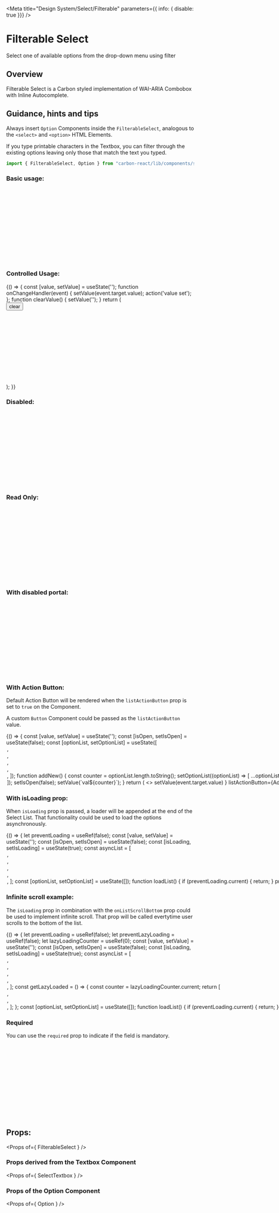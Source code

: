 
<Meta title="Design System/Select/Filterable" parameters={{ info: { disable: true }}} />

# Filterable Select

Select one of available options from the drop-down menu using filter

## Overview 

Filterable Select is a Carbon styled implementation of WAI-ARIA Combobox with Inline Autocomplete.

## Guidance, hints and tips 

Always insert `Option` Components inside the `FilterableSelect`, analogous to the `<select>` and `<option>` HTML Elements.

If you type printable characters in the Textbox,
you can filter through the existing options leaving only those that match the text you typed.

```javascript
import { FilterableSelect, Option } from "carbon-react/lib/components/select";
```

### Basic usage:

<Preview>
  <Story name="basic">
    <FilterableSelect
      name='simple'
      id='simple'
      label='label'
      labelInline
      onOpen={ action('onOpen') }
      onChange={ action('onChange') }
      onClick={ action('onClick') }
      onFocus={ action('onFocus') }
      onBlur={ action('onBlur') }
      onKeyDown={ action('onKeyDown') }
    >
      <Option text='Amber' value='1' />
      <Option text='Black' value='2' />
      <Option text='Blue' value='3' />
      <Option text='Brown' value='4' />
      <Option text='Green' value='5' />
      <Option text='Orange' value='6' />
      <Option text='Pink' value='7' />
      <Option text='Purple' value='8' />
      <Option text='Red' value='9' />
      <Option text='White' value='10' />
      <Option text='Yellow' value='11' />
    </FilterableSelect>
  </Story>
</Preview>

### Controlled Usage:

<Preview>
  <Story name="controlled" parameters={{ chromatic: { disable: true }}}>
    {() => {
      const [value, setValue] = useState('');
      function onChangeHandler(event) {
        setValue(event.target.value);
        action('value set');
      };
      function clearValue() {
        setValue('');
      }
      return (
        <div>
          <Button onClick={ clearValue } mb={ 2 }>clear</Button>
          <FilterableSelect
            id='controlled'
            name='controlled'
            value={ value }
            onChange={ onChangeHandler }
          >
            <Option text='Amber' value='1' />
            <Option text='Black' value='2' />
            <Option text='Blue' value='3' />
            <Option text='Brown' value='4' />
            <Option text='Green' value='5' />
            <Option text='Orange' value='6' />
            <Option text='Pink' value='7' />
            <Option text='Purple' value='8' />
            <Option text='Red' value='9' />
            <Option text='White' value='10' />
            <Option text='Yellow' value='11' />
          </FilterableSelect>
        </div>
      );
    }}
  </Story>
</Preview>

### Disabled:

<Preview>
  <Story name="disabled">
    <FilterableSelect name='disabled' id='disabled' defaultValue='3' disabled>
      <Option text='Amber' value='1' />
      <Option text='Black' value='2' />
      <Option text='Blue' value='3' />
      <Option text='Brown' value='4' />
      <Option text='Green' value='5' />
      <Option text='Orange' value='6' />
      <Option text='Pink' value='7' />
      <Option text='Purple' value='8' />
      <Option text='Red' value='9' />
      <Option text='White' value='10' />
      <Option text='Yellow' value='11' />
    </FilterableSelect>
  </Story>
</Preview>

### Read Only:

<Preview>
  <Story name="readonly">
    <FilterableSelect name='readonly' id='readonly' defaultValue='4' readOnly>
      <Option text='Amber' value='1' />
      <Option text='Black' value='2' />
      <Option text='Blue' value='3' />
      <Option text='Brown' value='4' />
      <Option text='Green' value='5' />
      <Option text='Orange' value='6' />
      <Option text='Pink' value='7' />
      <Option text='Purple' value='8' />
      <Option text='Red' value='9' />
      <Option text='White' value='10' />
      <Option text='Yellow' value='11' />
    </FilterableSelect>
  </Story>
</Preview>

### With disabled portal:

<Preview>
  <Story name="withDisabledPortal" parameters={{ chromatic: { disable: true }}} >
    <FilterableSelect disablePortal name='withDisabledPortal' id='withDisabledPortal' defaultValue='4'>
      <Option text='Amber' value='1' />
      <Option text='Black' value='2' />
      <Option text='Blue' value='3' />
      <Option text='Brown' value='4' />
      <Option text='Green' value='5' />
      <Option text='Orange' value='6' />
      <Option text='Pink' value='7' />
      <Option text='Purple' value='8' />
      <Option text='Red' value='9' />
      <Option text='White' value='10' />
      <Option text='Yellow' value='11' />
    </FilterableSelect>
  </Story>
</Preview>

### With Action Button:
Default Action Button will be rendered when the `listActionButton` prop is set to `true` on the Component.

A custom `Button` Component could be passed as the `listActionButton` value. 

<Preview>
  <Story name="with action button" parameters={{ chromatic: { disable: true }}} > 
    {() => {
      const [value, setValue] = useState('');
      const [isOpen, setIsOpen] = useState(false);
      const [optionList, setOptionList] = useState([
        <Option text='Amber' value='amber' key='Amber' />,
        <Option text='Black' value='black' key='Black' />,
        <Option text='Blue' value='blue' key='Blue' />,
        <Option text='Brown' value='brown' key='Brown' />,
        <Option text='Green' value='green' key='Green' />,
      ]);
      function addNew() {
        const counter = optionList.length.toString();
        setOptionList((optionList) => [
          ...optionList,
          <Option text={ `New${counter}` } value={ `val${counter}` } key={ `New${counter}` }/>
        ]);
        setIsOpen(false);
        setValue(`val${counter}`);
      }
      return (
        <>
          <FilterableSelect
            name='action'
            id='action'
            label='label'
            value={ value }
            onChange={ (event) => setValue(event.target.value) }
            listActionButton={<Button iconType='add' iconPosition='after'>Add a New Element</Button>}
            onListAction={ () => setIsOpen(true) }
          >
            { optionList }
          </FilterableSelect>
          <Dialog
            open={ isOpen }
            onCancel={ () => setIsOpen(false) }
            title='Dialog component triggered on action'
          >
            <Button onClick={ addNew }>Add new</Button>
          </Dialog>
        </>
      );
    }}
  </Story>
</Preview>

### With isLoading prop:
When `isLoading` prop is passed, a loader will be appended at the end of the Select List. That functionality could be used to load the options asynchronously.

<Preview>
  <Story name="with isLoading prop" parameters={{ chromatic: { disable: true }}} > 
    {() => {
      let preventLoading = useRef(false);
      const [value, setValue] = useState('');
      const [isOpen, setIsOpen] = useState(false);
      const [isLoading, setIsLoading] = useState(true);
      const asyncList = [
        <Option text='Amber' value='amber' key='Amber' />,
        <Option text='Black' value='black' key='Black' />,
        <Option text='Blue' value='blue' key='Blue' />,
        <Option text='Brown' value='brown' key='Brown' />,
        <Option text='Green' value='green' key='Green' />,
      ];
      const [optionList, setOptionList] = useState([]);
      function loadList() {
        if (preventLoading.current) {
          return;
        }
        preventLoading.current = true;
        setIsLoading(true);
        setTimeout(() => {
          setIsLoading(false);
          setOptionList(asyncList)
        }, 2000);
      }
      function clearData() {
        setOptionList([]);
        setValue('');
        preventLoading.current = false;
      }
      return (
        <div>
          <Button onClick={ clearData } mb={ 2 }>reset</Button>
          <FilterableSelect
            name='isLoading'
            id='isLoading'
            label='label'
            value={ value }
            onChange={ (event) => setValue(event.target.value) }
            onOpen={ () => loadList() }
            isLoading={ isLoading }
          >
            { optionList }
          </FilterableSelect>
        </div>
      );
    }}
  </Story>
</Preview>

### Infinite scroll example:
The `isLoading` prop in combination with the `onListScrollBottom` prop could be used to implement infinite scroll.
That prop will be called evertytime user scrolls to the bottom of the list.

<Preview>
  <Story name="with infinite scroll" parameters={{ chromatic: { disable: true }}} > 
    {() => {
      let preventLoading = useRef(false);
      let preventLazyLoading = useRef(false);
      let lazyLoadingCounter = useRef(0);
      const [value, setValue] = useState('');
      const [isOpen, setIsOpen] = useState(false);
      const [isLoading, setIsLoading] = useState(true);
      const asyncList = [
        <Option text='Amber' value='amber' key='Amber' />,
        <Option text='Black' value='black' key='Black' />,
        <Option text='Blue' value='blue' key='Blue' />,
        <Option text='Brown' value='brown' key='Brown' />,
        <Option text='Green' value='green' key='Green' />,
      ];
      const getLazyLoaded = () => {
        const counter = lazyLoadingCounter.current;
        return [
          <Option text={`Lazy Loaded A${counter}`} value={`lazyA${counter}`} key={`lazyA${counter}`} />,
          <Option text={`Lazy Loaded B${counter}`} value={`lazyB${counter}`} key={`lazyB${counter}`} />,
          <Option text={`Lazy Loaded C${counter}`} value={`lazyC${counter}`} key={`lazyC${counter}`} />,
        ];
      };
      const [optionList, setOptionList] = useState([]);
      function loadList() {
        if (preventLoading.current) {
          return;
        }
        preventLoading.current = true;
        setIsLoading(true);
        setTimeout(() => {
          setIsLoading(false);
          setOptionList(asyncList)
        }, 2000);
      }
      function onLazyLoading() {
        if (preventLazyLoading.current) {
          return;
        }
        preventLazyLoading.current = true;
        setIsLoading(true);
        setTimeout(() => {
          preventLazyLoading.current = false;
          lazyLoadingCounter.current += 1;
          setIsLoading(false);
          setOptionList((prevList) => [...prevList, ...getLazyLoaded()]);
        }, 2000);
      }
      function clearData() {
        setOptionList([]);
        setValue('');
        preventLoading.current = false;
      }
      return (
        <div>
          <Button onClick={ clearData } mb={ 2 }>reset</Button>
          <FilterableSelect
            name='isLoading'
            id='isLoading'
            label='label'
            value={ value }
            onChange={ (event) => setValue(event.target.value) }
            onOpen={ () => loadList() }
            isLoading={ isLoading }
            onListScrollBottom={ onLazyLoading }
          >
            { optionList }
          </FilterableSelect>
        </div>
      );
    }}
  </Story>
</Preview>

### Required

You can use the `required` prop to indicate if the field is mandatory.

<Preview>
  <Story name="required">
    <FilterableSelect
      name='required-select'
      id='required-select'
      label='Foreground Color'
      required
    >
      <Option text='Amber' value='1' />
      <Option text='Black' value='2' />
      <Option text='Blue' value='3' />
      <Option text='Brown' value='4' />
      <Option text='Green' value='5' />
      <Option text='Orange' value='6' />
      <Option text='Pink' value='7' />
      <Option text='Purple' value='8' />
      <Option text='Red' value='9' />
      <Option text='White' value='10' />
      <Option text='Yellow' value='11' />
    </FilterableSelect>
  </Story>
</Preview>

## Props:

<Props of={ FilterableSelect } />

### Props derived from the Textbox Component

<Props of={ SelectTextbox } />

### Props of the Option Component

<Props of={ Option } />
